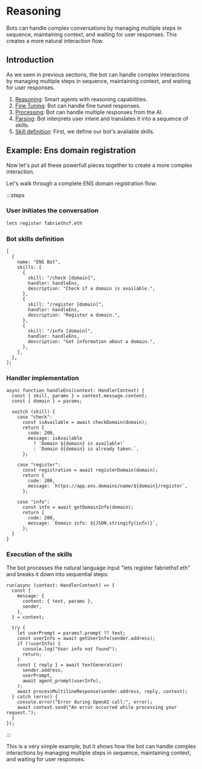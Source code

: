 # Reasoning

Bots can handle complex conversations by managing multiple steps in sequence, maintaining context, and waiting for user responses. This creates a more natural interaction flow.

## Introduction

As we seen in previous sections, the bot can handle complex interactions by managing multiple steps in sequence, maintaining context, and waiting for user responses.

1. [Reasoning](/skills/reasoning): Smart agents with reasoning capabilities.
2. [Fine Tuning](/skills/fine-tuning): Bot can handle fine tuned responses.
3. [Processing](/skills/processing): Bot can handle multiple responses from the AI.
4. [Parsing](/skills/parsing): Bot interprets user intent and translates it into a sequence of skills.
5. [Skill definition](/skills/structure): First, we define our bot's available skills.

## Example: Ens domain registration

Now let's put all these powerfull pieces together to create a more complex interaction.

Let's walk through a complete ENS domain registration flow:

:::steps

### User initiates the conversation

```bash
lets register fabriethsf.eth
```

### Bot skills definition

```tsx
[
  {
    name: "ENS Bot",
    skills: [
      {
        skill: "/check [domain]",
        handler: handleEns,
        description: "Check if a domain is available.",
      },
      {
        skill: "/register [domain]",
        handler: handleEns,
        description: "Register a domain.",
      },
      {
        skill: "/info [domain]",
        handler: handleEns,
        description: "Get information about a domain.",
      },
    ],
  },
];
```

### Handler implementation

```tsx
async function handleEns(context: HandlerContext) {
  const { skill, params } = context.message.content;
  const { domain } = params;

  switch (skill) {
    case "check":
      const isAvailable = await checkDomain(domain);
      return {
        code: 200,
        message: isAvailable
          ? `Domain ${domain} is available!`
          : `Domain ${domain} is already taken.`,
      };

    case "register":
      const registration = await registerDomain(domain);
      return {
        code: 200,
        message: `https://app.ens.domains/name/${domain}/register`,
      };

    case "info":
      const info = await getDomainInfo(domain);
      return {
        code: 200,
        message: `Domain info: ${JSON.stringify(info)}`,
      };
  }
}
```

### Execution of the skills

The bot processes the natural language input "lets register fabriethsf.eth" and breaks it down into sequential steps:

```tsx
run(async (context: HandlerContext) => {
  const {
    message: {
      content: { text, params },
      sender,
    },
  } = context;

  try {
    let userPrompt = params?.prompt ?? text;
    const userInfo = await getUserInfo(sender.address);
    if (!userInfo) {
      console.log("User info not found");
      return;
    }
    const { reply } = await textGeneration(
      sender.address,
      userPrompt,
      await agent_prompt(userInfo),
    );
    await processMultilineResponse(sender.address, reply, context);
  } catch (error) {
    console.error("Error during OpenAI call:", error);
    await context.send("An error occurred while processing your request.");
  }
});
```

:::

This is a very simple example, but it shows how the bot can handle complex interactions by managing multiple steps in sequence, maintaining context, and waiting for user responses.
